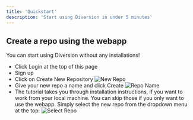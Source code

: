 ```yaml
---
title: 'Quickstart'
description: 'Start using Diversion in under 5 minutes'
---
```


## Create a repo using the webapp

You can start using Diversion without any installations!

* Click Login at the top of this page
* Sign up
* Click on Create New Repository
![New Repo](/images/create-repo.jpg)
* Give your new repo a name and click Create
![Repo Name](/images/repo-name.jpg)
* The tutorial takes you through installation instructions, if you want to work from your local machine. You can skip
those if you only want to use the webapp. Simply select the new repo from the dropdown menu at the top:
![Select Repo](/images/select-repo.jpg)
